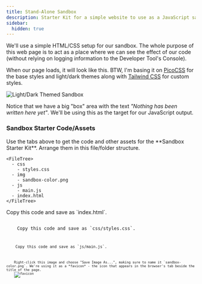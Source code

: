 ```yaml
---
title: Stand-Alone Sandbox
description: Starter Kit for a simple website to use as a JavaScript sandbox.
sidebar:
  hidden: true
---
```



We'll use a simple HTML/CSS setup for our sandbox. The whole purpose of this web page is to act as a place where we can see the effect of our code (without relying on logging information to the Developer Tool's Console).

When our page loads, it will look like this. BTW, I'm basing it on <a target="_blank" href="https://picocss.com">PicoCSS</a> for the base styles and light/dark themes along with <a target="_blank" href="https://tailwindcss.com/docs/installation/play-cdn">Tailwind CSS</a> for custom styles.

<Image src={sandboxPreview} alt="Light/Dark Themed Sandbox"/>

Notice that we have a big "box" area with the text *"Nothing has been written here yet"*. We'll be using this as the target for our JavaScript output.

### Sandbox Starter Code/Assets

<Tabs>
  <TabItem label='Sandbox'>
    Use the tabs above to get the code and other assets for the **Sandbox Starter Kit**. Arrange them in this file/folder structure.

    <FileTree>
      - css
        - styles.css
      - img
        - sandbox-color.png
      - js
        - main.js
      - index.html
    </FileTree>
  </TabItem>
  <TabItem label='index.html'>
    Copy this code and save as `index.html`.
    <Code code={html} lang="html" />
  </TabItem>
  <TabItem label='styles.css'>
    Copy this code and save as `css/styles.css`.
    <Code code={css} lang="css" />
  </TabItem>
  <TabItem label='main.js'>
    Copy this code and save as `js/main.js`.
    <Code code={js} lang="js" />
  </TabItem>
  <TabItem label='FavIcon'>
    Right-click this image and choose "Save Image As...", making sure to name it `sandbox-color.png`. We're using it as a *favicon* - the icon that appears in the browser's tab beside the title of the page.
    <Image src={favicon} alt="favicon"/>
  </TabItem>
</Tabs>

